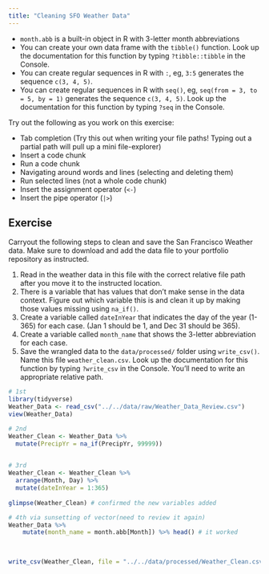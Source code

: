 ```yaml
---
title: "Cleaning SFO Weather Data"
---
```


::: {.callout-note title="Helpful Data Wrangling Notes"}
- `month.abb` is a built-in object in R with 3-letter month abbreviations
- You can create your own data frame with the `tibble()` function. Look up the documentation for this function by typing `?tibble::tibble` in the Console.
- You can create regular sequences in R with `:`, eg, `3:5` generates the sequence `c(3, 4, 5)`.
- You can create regular sequences in R with `seq()`, eg, `seq(from = 3, to = 5, by = 1)` generates the sequence `c(3, 4, 5)`.  Look up the documentation for this function by typing `?seq` in the Console.
:::

::: {.callout-important title="Practicing Keyboard Shortcuts"}
Try out the following as you work on this exercise:

- Tab completion (Try this out when writing your file paths! Typing out a partial path will pull up a mini file-explorer)
- Insert a code chunk
- Run a code chunk
- Navigating around words and lines (selecting and deleting them)
- Run selected lines (not a whole code chunk)
- Insert the assignment operator (`<-`)
- Insert the pipe operator (`|>`)
:::

## Exercise

Carryout the following steps to clean and save the San Francisco Weather data.  Make sure to download and add the data file to your portfolio repository as instructed.

1. Read in the weather data in this file with the correct relative file path after you move it to the instructed location.
2. There is a variable that has values that don't make sense in the data context. Figure out which variable this is and clean it up by making those values missing using `na_if()`.
3. Create a variable called `dateInYear` that indicates the day of the year (1-365) for each case. (Jan 1 should be 1, and Dec 31 should be 365).
4. Create a variable called `month_name` that shows the 3-letter abbreviation for each case.
5. Save the wrangled data to the `data/processed/` folder using `write_csv()`. Name this file `weather_clean.csv`. Look up the documentation for this function by typing `?write_csv` in the Console. You'll need to write an appropriate relative path.


```r
# 1st
library(tidyverse)
Weather_Data <- read_csv("../../data/raw/Weather_Data_Review.csv")
view(Weather_Data)

```

```r
# 2nd 
Weather_Clean <- Weather_Data %>% 
  mutate(PrecipYr = na_if(PrecipYr, 99999))
  
```

```r
# 3rd 
Weather_Clean <- Weather_Clean %>% 
  arrange(Month, Day) %>%
  mutate(dateInYear = 1:365)
  
glimpse(Weather_Clean) # confirmed the new variables added 
```

```r
# 4th via sunsetting of vector(need to review it again)
Weather_Data %>% 
    mutate(month_name = month.abb[Month]) %>% head() # it worked 
  
   
```

```r
write_csv(Weather_Clean, file = "../../data/processed/Weather_Clean.csv")
```



